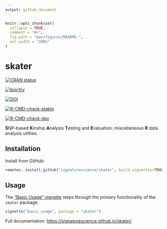 ```yaml
---
output: github_document
---
```


<!-- README.md is generated from README.Rmd. Please edit that file -->

```r
knitr::opts_chunk$set(
  collapse = TRUE,
  comment = "#>",
  fig.path = "man/figures/README-",
  out.width = "100%"
)
```

# skater

<!-- badges: start -->

[![CRAN status](https://www.r-pkg.org/badges/version/skater)](https://CRAN.R-project.org/package=skater)

[![biorXiv](https://img.shields.io/badge/biorXiv-10.1101%2F2021.07.21.453083-red)](https://www.biorxiv.org/content/10.1101/2021.07.21.453083v1)

[![DOI](https://zenodo.org/badge/339462170.svg)](https://zenodo.org/badge/latestdoi/339462170)

[![R-CMD-check-stable](https://github.com/signaturescience/skater/workflows/R-CMD-check-stable/badge.svg)](https://github.com/signaturescience/skater/actions)

[![R-CMD-check-dev](https://github.com/signaturescience/skater/workflows/R-CMD-check-dev/badge.svg)](https://github.com/signaturescience/skater/actions)

<!-- badges: end -->

**S**NP-based **K**inship **A**nalysis **T**esting and **E**valuation: miscellaneous **R** data analysis utilties.

## Installation

Install from GitHub:

``` r
remotes::install_github("signaturescience/skater", build_vignettes=TRUE)
```

<!-- A GitHub [personal access token](https://github.com/settings/tokens) must be in the environment variable `GITHUB_PAT` or supplied as a string to `auth_token`. See `?remotes::install_github`.  -->

## Usage

The ["Basic Usage" vignette](https://signaturescience.github.io/skater/articles/basic_usage.html) steps through the primary functionality of the `skater` package:

``` r
vignette("basic_usage", package = "skater")
```

Full documentation: <https://signaturescience.github.io/skater/>.

